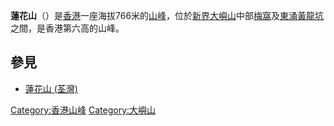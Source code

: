 {{unreferenced|time=2007-10-28}}
{{Infobox Mountain
| 名稱 = 蓮花山
| 照片 = 
| 照片說明 = 
| 海拔 = {{Convert|766|m|ft|0|link=on}}
| 位置 = [[香港|香港]][[大嶼山|大嶼山]]中部
| 山脈 =
| 相對高度 =
| 座標 = {{coord|22|15|58.69|N|113|58|14.86|E}}
| 地形圖 =
| 類別 =
| 年齡 =
| 最近噴發 =
| 首次登頂 =
| 攀登路線 =
| pushpin_map = Hong Kong
| pushpin_map_caption = 蓮花山的位置
| latd=22 |latm=15 |lats=58.69 |latNS=N
| longd=113 |longm=58 |longs=14.86 |longEW=E
}}
'''蓮花山'''（{{lang-en|Lin Fa Shan}}）是[[香港|香港]]一座海拔766米的[[山峰|山峰]]，位於[[新界|新界]][[大嶼山|大嶼山]]中部[[梅窩|梅窩]]及[[東涌_(香港)|東涌]][[黃龍坑|黃龍坑]]之間，是香港第六高的山峰。

==參見==
*[[蓮花山_(荃灣)|蓮花山 (荃灣)]]

{{HK-geo-stub}}

{{香港山峰}}

[[Category:香港山峰|Category:香港山峰]]
[[Category:大嶼山|Category:大嶼山]]